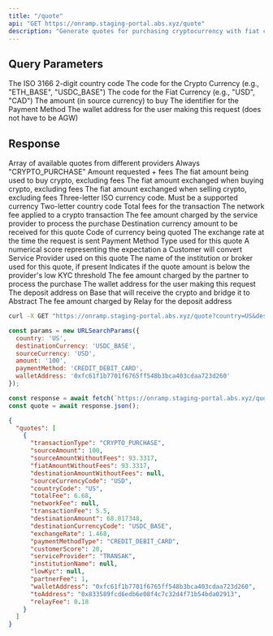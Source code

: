 ```yaml
---
title: "/quote"
api: "GET https://onramp.staging-portal.abs.xyz/quote"
description: "Generate quotes for purchasing cryptocurrency with fiat currency."
---
```


## Query Parameters

<ParamField query="country" type="string" required>
  The ISO 3166 2-digit country code
</ParamField>

<ParamField query="destinationCurrency" type="string" required>
  The code for the Crypto Currency (e.g., "ETH_BASE", "USDC_BASE")
</ParamField>

<ParamField query="sourceCurrency" type="string" required>
  The code for the Fiat Currency (e.g., "USD", "CAD")
</ParamField>

<ParamField query="amount" type="string" required>
  The amount (in source currency) to buy
</ParamField>

<ParamField query="paymentMethod" type="string" required>
  The identifier for the Payment Method
</ParamField>

<ParamField query="walletAddress" type="string" required>
  The wallet address for the user making this request (does not have to be AGW)
</ParamField>

## Response

<ResponseField name="quotes" type="array" required>
  Array of available quotes from different providers
  <Expandable title="quotes">
    <ResponseField name="transactionType" type="string" required>
      Always "CRYPTO_PURCHASE"
    </ResponseField>
    <ResponseField name="sourceAmount" type="number" required>
      Amount requested + fees
    </ResponseField>
    <ResponseField name="sourceAmountWithoutFees" type="number" required>
      The fiat amount being used to buy crypto, excluding fees
    </ResponseField>
    <ResponseField name="fiatAmountWithoutFees" type="number" required>
      The fiat amount exchanged when buying crypto, excluding fees
    </ResponseField>
    <ResponseField name="destinationAmountWithoutFees" type="number | null" required>
      The fiat amount exchanged when selling crypto, excluding fees
    </ResponseField>
    <ResponseField name="sourceCurrencyCode" type="string" required>
      Three-letter ISO currency code. Must be a supported currency
    </ResponseField>
    <ResponseField name="countryCode" type="string" required>
      Two-letter country code
    </ResponseField>
    <ResponseField name="totalFee" type="number" required>
      Total fees for the transaction
    </ResponseField>
    <ResponseField name="networkFee" type="number | null" required>
      The network fee applied to a crypto transaction
    </ResponseField>
    <ResponseField name="transactionFee" type="number" required>
      The fee amount charged by the service provider to process the purchase
    </ResponseField>
    <ResponseField name="destinationAmount" type="number" required>
      Destination currency amount to be received for this quote
    </ResponseField>
    <ResponseField name="destinationCurrencyCode" type="string" required>
      Code of currency being quoted
    </ResponseField>
    <ResponseField name="exchangeRate" type="number" required>
      The exchange rate at the time the request is sent
    </ResponseField>
    <ResponseField name="paymentMethodType" type="string" required>
      Payment Method Type used for this quote
    </ResponseField>
    <ResponseField name="customerScore" type="number" required>
      A numerical score representing the expectation a Customer will convert
    </ResponseField>
    <ResponseField name="serviceProvider" type="string" required>
      Service Provider used on this quote
    </ResponseField>
    <ResponseField name="institutionName" type="string | null" required>
      The name of the institution or broker used for this quote, if present
    </ResponseField>
    <ResponseField name="lowKyc" type="boolean | null" required>
      Indicates if the quote amount is below the provider's low KYC threshold
    </ResponseField>
    <ResponseField name="partnerFee" type="number" required>
      The fee amount charged by the partner to process the purchase
    </ResponseField>
    <ResponseField name="walletAddress" type="string" required>
      The wallet address for the user making this request
    </ResponseField>
    <ResponseField name="toAddress" type="string" required>
      The deposit address on Base that will receive the crypto and bridge it to Abstract
    </ResponseField>
    <ResponseField name="relayFee" type="number" required>
      The fee amount charged by Relay for the deposit address
    </ResponseField>
  </Expandable>
</ResponseField>

<RequestExample>

```bash cURL
curl -X GET "https://onramp.staging-portal.abs.xyz/quote?country=US&destinationCurrency=USDC_BASE&sourceCurrency=USD&amount=100&paymentMethod=CREDIT_DEBIT_CARD&walletAddress=0xfc61f1b7701f6765ff548b3bca403cdaa723d260"
```

```javascript JavaScript
const params = new URLSearchParams({
  country: 'US',
  destinationCurrency: 'USDC_BASE',
  sourceCurrency: 'USD',
  amount: '100',
  paymentMethod: 'CREDIT_DEBIT_CARD',
  walletAddress: '0xfc61f1b7701f6765ff548b3bca403cdaa723d260'
});

const response = await fetch(`https://onramp.staging-portal.abs.xyz/quote?${params}`);
const quote = await response.json();
```

</RequestExample>

<ResponseExample>

```json Response
{
  "quotes": [
    {
      "transactionType": "CRYPTO_PURCHASE",
      "sourceAmount": 100,
      "sourceAmountWithoutFees": 93.3317,
      "fiatAmountWithoutFees": 93.3317,
      "destinationAmountWithoutFees": null,
      "sourceCurrencyCode": "USD",
      "countryCode": "US",
      "totalFee": 6.68,
      "networkFee": null,
      "transactionFee": 5.5,
      "destinationAmount": 68.017348,
      "destinationCurrencyCode": "USDC_BASE",
      "exchangeRate": 1.468,
      "paymentMethodType": "CREDIT_DEBIT_CARD",
      "customerScore": 20,
      "serviceProvider": "TRANSAK",
      "institutionName": null,
      "lowKyc": null,
      "partnerFee": 1,
      "walletAddress": "0xfc61f1b7701f6765ff548b3bca403cdaa723d260",
      "toAddress": "0x833589fcd6edb6e08f4c7c32d4f71b54bda02913",
      "relayFee": 0.18
    }
  ]
}
```

</ResponseExample>